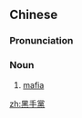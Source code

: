 {{also|黑手党}}
==Chinese==
{{zh-forms|s=黑手党}}

===Pronunciation===
{{zh-pron
|m=hēishǒudǎng
|c=hak1 sau2 dong2
|cat=n
}}

===Noun===
{{zh-noun}}

# [[mafia]]

[[zh:黑手黨]]